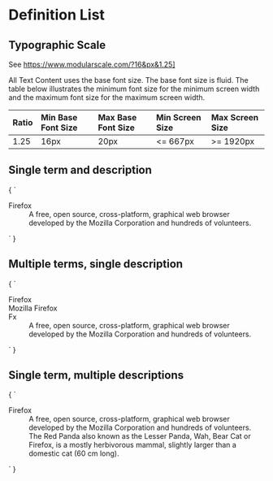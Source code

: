 
<Meta title="Text/Definition List" />

# Definition List

## Typographic Scale

See https://www.modularscale.com/?16&px&1.25]

All Text Content uses the base font size. The base font size is fluid. The table below illustrates
the minimum font size for the minimum screen width and the maximum font size for the maximum screen
width.

| Ratio | Min Base Font Size | Max Base Font Size |  Min Screen Size | Max Screen Size |
| :---  | :---               | :---               |  :---            | :---            |
| 1.25  | 16px               | 20px               |  <= 667px        | >= 1920px


## Single term and description

<Preview>
  <Story name="Single term and description" height="200px">
    {
      `
      <dl>
        <dt>Firefox</dt>
        <dd>
          A free, open source, cross-platform,
          graphical web browser developed by the
          Mozilla Corporation and hundreds of
          volunteers.
        </dd>
      </dl>
      `
    }
  </Story>
</Preview>

## Multiple terms, single description

<Preview>
  <Story name="Multiple terms, single description " height="200px">
    {
      `
      <dl>
        <dt>Firefox</dt>
        <dt>Mozilla Firefox</dt>
        <dt>Fx</dt>
        <dd>
          A free, open source, cross-platform,
          graphical web browser developed by the
          Mozilla Corporation and hundreds of
          volunteers.
        </dd>
      </dl>
      `
    }
  </Story>
</Preview>

## Single term, multiple descriptions

<Preview>
  <Story name="Single term, multiple descriptions" height="200px">
    {
      `
      <dl>
        <dt>Firefox</dt>
        <dd>
          A free, open source, cross-platform,
          graphical web browser developed by the
          Mozilla Corporation and hundreds of
          volunteers.
        </dd>
        <dd>
          The Red Panda also known as the Lesser
          Panda, Wah, Bear Cat or Firefox, is a
          mostly herbivorous mammal, slightly larger
          than a domestic cat (60 cm long).
        </dd>
      </dl>
      `
    }
  </Story>
</Preview>
